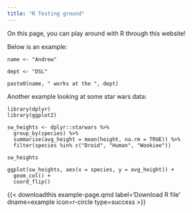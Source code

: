 ```yaml
---
title: "R Testing ground"
---
```


On this page, you can play around with R through this website! 

Below is an example:
```webr-r
name <- "Andrew"

dept <- "DSL"

paste0(name, " works at the ", dept)
```

Another example looking at some star wars data:
```webr-r
library(dplyr)
library(ggplot2)

sw_heights <- dplyr::starwars %>%
  group_by(species) %>%
  summarise(avg_height = mean(height, na.rm = TRUE)) %>%
  filter(species %in% c("Droid", "Human", "Wookiee"))

sw_heights

ggplot(sw_heights, aes(x = species, y = avg_height)) +
  geom_col() +
  coord_flip()
```


{{< downloadthis example-page.qmd label='Download R file' dname=example icon=r-circle type=success >}}
